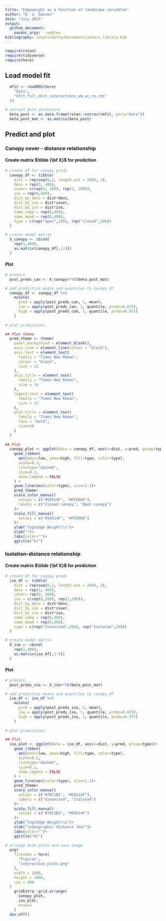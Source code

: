 ```yaml
---
title: "Edgeweight as a function of landscape variables"
author: "D. G. Gannon"
date: "July 2021"
output:
  github_document:
    pandoc_args: --webtex
bibliography: /Users/dusty/Documents/zotero_library.bib
---
```


```r

require(rstan)
require(tidyverse)
require(here)

```


## Load model fit

```r

  mfit <- readRDS(here(
    "Data",
    "mfit_full_dist_interactions_wm_wc_re.rds"
  ))

# extract beta posteriors
  beta_post <- as.data.frame(rstan::extract(mfit, pars="beta"))
  beta_post_mat <- as.matrix(beta_post)

```
## Predict and plot

### Canopy cover - distance relationship

#### Create matrix $\tilde {\bf X}$ for prediction

```r

# create df for canopy preds
  canopy_df <- tibble(
    dist = rep(seq(0,2, length.out = 200), 2),
    dens = rep(5, 400),
    cover= c(rep(0, 200), rep(1, 200)),
    iso = rep(0,400),
    dist_by_dens = dist*dens,
    dist_by_cov = dist*cover,
    dist_by_iso = dist*iso,
    same_comp = rep(0,400),
    same_mead = rep(0,400),
    type = c(rep("open",200), rep("closed",200))
  )

# create model matrix
  X_canopy <- cbind(
    rep(1,400),
    as.matrix(canopy_df[,1:9])
  )
```

#### Plot
 
```r
# predict
  post_preds_can <- X_canopy%*%t(beta_post_mat)

# add predictive means and quantiles to canopy_df
  canopy_df <- canopy_df %>%
    mutate(
      pred = apply(post_preds_can, 1, mean),
      low = apply(post_preds_can, 1, quantile, probs=0.025),
      high = apply(post_preds_can, 1, quantile, probs=0.975)
    )
  
# plot predictions

## Plot theme
  pred_theme <- theme(
    panel.background = element_blank(),
    axis.line = element_line(colour = "black"),
    axis.text = element_text(
      family = "Times New Roman",
      colour = "black",
      size = 12
    ),
    axis.title = element_text(
      family = "Times New Roman",
      size = 14
    ),
    legend.text = element_text(
      family = "Times New Roman",
      size = 12
    ),
    plot.title = element_text(
      family = "Times New Roman",
      face = "bold",
      size=18
    )
  )
  
## Plot
  canopy_plot <- ggplot(data = canopy_df, aes(x=dist, y=pred, group=type))+
    geom_ribbon(
      aes(ymin=low, ymax=high, fill=type, color=type),
      alpha=0.3,
      linetype="dashed",
      size=0.2,
      show.legend = FALSE
    ) +
    geom_line(aes(color=type), size=1.3)+
    pred_theme+
    scale_color_manual(
      values = c("#50514F", "#FFE066"),
      labels = c("Closed canopy", "Open canopy") 
    )+
    scale_fill_manual(
      values = c("#50514F", "#FFE066")
    )+
    ylab("log(Edge Weight)\n")+
    xlab("")+
    labs(color="")+
    ggtitle("b)")


```

### Isolation-distance relationship

#### Create matrix $\tilde {\bf X}$ for prediction

```r

# create df for canopy preds
  iso_df <- tibble(
    dist = rep(seq(0,2, length.out = 200), 2),
    dens = rep(5, 400),
    cover= rep(0, 400),
    iso = c(rep(0,200), rep(1,200)),
    dist_by_dens = dist*dens,
    dist_by_cov = dist*cover,
    dist_by_iso = dist*iso,
    same_comp = rep(0,400),
    same_mead = rep(0,400),
    type = c(rep("Connected",200), rep("Isolated",200))
  )

# create model matrix
  X_iso <- cbind(
    rep(1,400),
    as.matrix(iso_df[,1:9])
  )

```


#### Plot

```r

# predict
  post_preds_iso <- X_iso%*%t(beta_post_mat)

# add predictive means and quantiles to canopy_df
  iso_df <- iso_df %>%
    mutate(
      pred = apply(post_preds_iso, 1, mean),
      low = apply(post_preds_iso, 1, quantile, probs=0.025),
      high = apply(post_preds_iso, 1, quantile, probs=0.975)
    )
  
# plot predictions

## Plot
  iso_plot <- ggplot(data = iso_df, aes(x=dist, y=pred, group=type))+
    geom_ribbon(
      aes(ymin=low, ymax=high, fill=type, color=type),
      alpha=0.2,
      linetype="dashed",
      size=0.2,
      show.legend = FALSE
    ) +
    geom_line(aes(color=type), size=1.3)+
    pred_theme+
    scale_color_manual(
      values = c("#70C1B3", "#50514F"),
      labels = c("Connected", "Isolated")
    )+
    scale_fill_manual(
      values = c("#70C1B3", "#50514F")
    )+
    ylab("log(Edge Weight)\n")+
    xlab("\nGeographic distance (km)")+
    labs(color="")+
    ggtitle("d)")
  
# arrange both plots and save image
  png(
    filename = here(
      "Figures",
      "interaction_plots.png"
    ),
    width = 1500,
    height = 1800,
    res = 300
  )
    gridExtra::grid.arrange(
      canopy_plot,
      iso_plot,
      nrow=2
    )
  dev.off()

```








